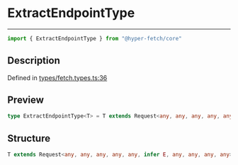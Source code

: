 

# ExtractEndpointType

<div class="api-docs__separator" data-reactroot="">

---

</div><div class="api-docs__import" data-reactroot="">

```ts
import { ExtractEndpointType } from "@hyper-fetch/core"
```

</div><div class="api-docs__section">

## Description

</div><div class="api-docs__description"><span class="api-docs__do-not-parse">



</span></div><p class="api-docs__definition">

Defined in [types/fetch.types.ts:36](https://github.com/BetterTyped/hyper-fetch/blob/c44d728f/packages/core/src/types/fetch.types.ts#L36)

</p><div class="api-docs__section">

## Preview

</div><div class="api-docs__preview type single">

```ts
type ExtractEndpointType<T> = T extends Request<any, any, any, any, any, infer  E, any, any, any, any> ? E : never;
```

</div><div class="api-docs__section">

## Structure

</div><div class="api-docs__returns">

```ts
T extends Request<any, any, any, any, any, infer E, any, any, any, any> ? E : never
```

</div>